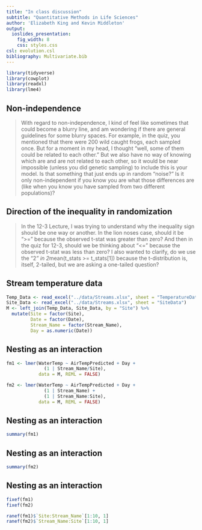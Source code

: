 ```yaml
---
title: "In class discussion"
subtitle: "Quantitative Methods in Life Sciences"
author: 'Elizabeth King and Kevin Middleton'
output:
  ioslides_presentation:
    fig_width: 8
    css: styles.css
csl: evolution.csl
bibliography: Multivariate.bib
---
```


```r
library(tidyverse)
library(cowplot)
library(readxl)
library(lme4)
```

## Non-independence

> With regard to non-independence, I kind of feel like sometimes that could become a blurry line, and am wondering if there are general guidelines for some blurry spaces. For example, in the quiz, you mentioned that there were 200 wild caught frogs, each sampled once. But for a moment in my head, I thought "well, some of them could be related to each other." But we also have no way of knowing which are and are not related to each other, so it would be near impossible (unless you did genetic sampling) to include this is your model. Is that something that just ends up in random "noise?"  Is it only non-independent if you know you are what those differences are (like when you know you have sampled from two different populations)?

## Direction of the inequality in randomization

> In the 12-3 Lecture, I was trying to understand why the inequality sign should be one way or another. In the lion noses case, should it be ">=" because the observed t-stat was greater than zero?  And then in the quiz for 12-3, should we be thinking about "<=" because the observed t-stat was less than zero?  I also wanted to clarify, do we use the "2*" in 2*mean(t_stats >= t_stats[1])  because the t-distribution is, itself, 2-tailed, but we are asking a one-tailed question?


## Stream temperature data

```r
Temp_Data <- read_excel("../data/Streams.xlsx", sheet = "TemperatureData")
Site_Data <- read_excel("../data/Streams.xlsx", sheet = "SiteData")
M <- left_join(Temp_Data, Site_Data, by = "Site") %>% 
  mutate(Site = factor(Site),
         Date = factor(Date),
         Stream_Name = factor(Stream_Name),
         Day = as.numeric(Date))
```


## Nesting as an interaction

```r
fm1 <- lmer(WaterTemp ~ AirTempPredicted + Day +
              (1 | Stream_Name/Site),
            data = M, REML = FALSE)

fm2 <- lmer(WaterTemp ~ AirTempPredicted + Day +
              (1 | Stream_Name) +
              (1 | Stream_Name:Site),
            data = M, REML = FALSE)
```


## Nesting as an interaction

```r
summary(fm1)
```

## Nesting as an interaction

```r
summary(fm2)
```


## Nesting as an interaction

```r
fixef(fm1)
fixef(fm2)

ranef(fm1)$`Site:Stream_Name`[1:10, 1]
ranef(fm2)$`Stream_Name:Site`[1:10, 1]
```
